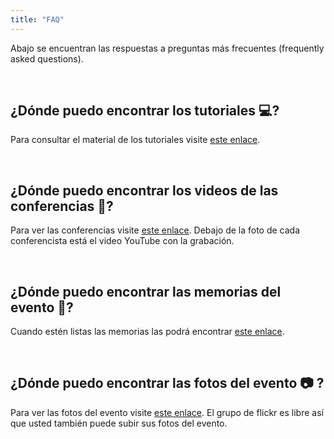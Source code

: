 ```yaml
---
title: "FAQ"
---
```

Abajo se encuentran las respuestas a preguntas más frecuentes (frequently asked questions).

<br/>

## ¿Dónde puedo encontrar los tutoriales 💻?

Para consultar el material de los tutoriales visite [este enlace](https://github.com/rday-colombia/tutoriales_Rday_2023).

<br/>

## ¿Dónde puedo encontrar los videos de las conferencias 🎤?

Para ver las conferencias visite [este enlace](https://rday-colombia.github.io/2023/conferencistas.html). Debajo de la foto de cada conferencista está el video YouTube con la grabación.

<br/>

## ¿Dónde puedo encontrar las memorias del evento 📓?

Cuando estén listas las memorias las podrá encontrar [este enlace](https://github.com/rday-colombia/Memorias_Rday_2023).

<br/>

## ¿Dónde puedo encontrar las fotos del evento 📷 ?

Para ver las fotos del evento visite [este enlace](https://www.flickr.com/groups/14873962@N21/). El grupo de flickr es libre así que usted también puede subir sus fotos del evento.

<br/>

